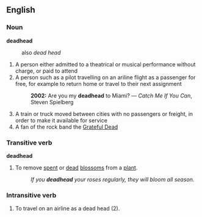 ==English==



===Noun===
'''deadhead'''
:also ''dead head''
#A person either admitted to a theatrical or musical performance without charge, or paid to attend
#A person such as a pilot travelling on an ariline flight as a passenger for free, for example to return home or travel to their next  assignment
#:'''2002:''' Are you my '''deadhead''' to Miami? &mdash; ''Catch Me If You Can'', Steven Spielberg
#A train or truck moved between cities with no passengers or freight, in order to make it available for service
#A fan of the rock band the [[w:Grateful Dead|Grateful Dead]]



===Transitive verb===
'''deadhead'''
#To remove [[spent]] or [[dead]] [[blossom]]s from a [[plant]].
#:''If you '''deadhead''' your roses regularly, they will bloom all season.''

===Intransitive verb===
#To travel on an airline as a dead head (2).